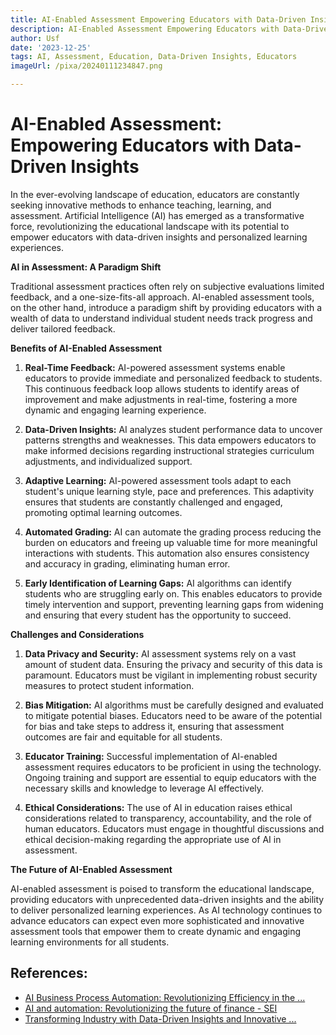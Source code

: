 ```yaml
---
title: AI-Enabled Assessment Empowering Educators with Data-Driven Insights
description: AI-Enabled Assessment Empowering Educators with Data-Driven Insights
author: Usf
date: '2023-12-25'
tags: AI, Assessment, Education, Data-Driven Insights, Educators
imageUrl: /pixa/20240111234847.png

---
```

# AI-Enabled Assessment: Empowering Educators with Data-Driven Insights

In the ever-evolving landscape of education, educators are constantly seeking  innovative methods to enhance teaching, learning, and assessment. Artificial Intelligence (AI) has emerged as a transformative force, revolutionizing the educational landscape with its potential to empower educators with  data-driven insights and  personalized learning experiences.

**AI in Assessment: A  Paradigm  Shift**

Traditional assessment practices often rely on  subjective evaluations limited feedback, and a one-size-fits-all approach. AI-enabled assessment tools, on the other hand, introduce a paradigm shift by providing educators with a wealth of data to understand individual student needs track progress and deliver tailored  feedback.

**Benefits of AI-Enabled Assessment**

1. **Real-Time Feedback:** AI-powered assessment systems enable educators to provide immediate  and  personalized feedback to students. This  continuous feedback loop allows students to identify areas of improvement and  make adjustments in real-time, fostering a more dynamic and  engaging learning experience.

2.  **Data-Driven Insights:**  AI analyzes student performance data to  uncover patterns strengths and weaknesses. This data empowers educators to make informed decisions regarding instructional strategies curriculum  adjustments, and individualized support.

3. **Adaptive Learning:** AI-powered assessment tools adapt  to each student's unique learning style, pace and preferences. This adaptivity ensures that students are constantly challenged and engaged, promoting  optimal learning outcomes.

4. **Automated Grading:** AI can automate the  grading process reducing the burden on educators and freeing up valuable time for more meaningful interactions with students. This automation  also ensures consistency and accuracy in grading, eliminating human error.

5. **Early Identification of Learning Gaps:** AI algorithms can identify students who are struggling early on. This enables educators to provide timely intervention and support, preventing learning gaps  from  widening  and ensuring that every student has the  opportunity to succeed.

**Challenges and Considerations**

1. **Data  Privacy and  Security:** AI assessment systems rely on a vast amount of student data.  Ensuring the privacy and security of this data  is paramount. Educators must be vigilant in implementing robust security measures to protect student information.

2. **Bias Mitigation:**  AI algorithms must be  carefully designed  and evaluated to  mitigate potential biases. Educators need to be aware of the potential for bias and take steps to address  it, ensuring that assessment outcomes are fair and equitable for all students.

3. **Educator Training:** Successful  implementation of AI-enabled assessment requires educators  to be proficient in  using the technology. Ongoing training and support are essential to equip  educators with the necessary skills and knowledge to leverage  AI effectively.

4.  **Ethical Considerations:** The use of AI in education raises ethical considerations related to transparency, accountability, and the  role of human educators. Educators must engage in thoughtful discussions and  ethical decision-making regarding the  appropriate  use of AI in assessment.

**The Future of AI-Enabled Assessment**

AI-enabled assessment is poised to transform  the educational landscape, providing educators with unprecedented data-driven insights and the ability to deliver personalized learning experiences. As AI technology continues to advance educators can  expect even more sophisticated and innovative assessment tools that empower  them to create dynamic  and engaging learning environments  for all students.

## References:
- [AI Business Process Automation: Revolutionizing Efficiency in the ...](https://www.elementum.com/blog/ai-business-process-automation/)
- [AI and automation: Revolutionizing the future of finance - SEI](https://www.seic.com/insights/ai-and-automation-revolutionizing-future-finance)
- [Transforming Industry with Data-Driven Insights and Innovative ...](https://www.linkedin.com/pulse/transforming-industry-data-driven-insights-innovative-technologies-vymyc)
